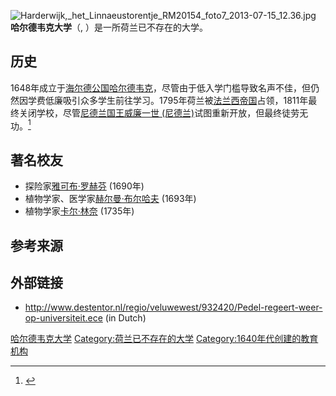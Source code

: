 [[File:Harderwijk,_het_Linnaeustorentje_RM20154_foto7_2013-07-15_12.36.jpg|thumb]]
'''哈尔德韦克大学'''（{{lang-en|University of Harderwijk}}, {{lang-la|Academia Gelro-Zutphanica}}）是一所荷兰已不存在的大学。

==历史==
1648年成立于[[海尔德公国|海尔德公国]][[哈尔德韦克|哈尔德韦克]]，尽管由于低入学门槛导致名声不佳，但仍然因学费低廉吸引众多学生前往学习。1795年荷兰被[[法兰西帝国|法兰西帝国]]占领，1811年最终关闭学校，尽管[[荷兰国王|尼德兰国王]][[威廉一世_(尼德兰)|威廉一世 (尼德兰)]]试图重新开放，但最终徒劳无功。<ref>{{cite web|url=https://de-lage-landen.com/article/hij-schopte-kindertelevisie-in-een-nieuwe-fase-aart-staartjes-1938-2020|title=Hij schopte kindertelevisie in een nieuwe fase: Aart Staartjes (1938-2020)|website=De Lage Landen|access-date=13 June 2020|language=nl|archive-date=2021-04-12|archive-url=https://web.archive.org/web/20210412142414/https://de-lage-landen.com/article/hij-schopte-kindertelevisie-in-een-nieuwe-fase-aart-staartjes-1938-2020|dead-url=no}}</ref>

==著名校友==
*探险家[[雅可布·罗赫芬|雅可布·罗赫芬]] (1690年)
*植物学家、医学家[[赫尔曼·布尔哈夫|赫尔曼·布尔哈夫]] (1693年)
*植物学家[[卡尔·林奈|卡尔·林奈]] (1735年)

==参考来源==
{{reflist}}

==外部链接==
* http://www.destentor.nl/regio/veluwewest/932420/Pedel-regeert-weer-op-universiteit.ece {{Wayback|url=http://www.destentor.nl/regio/veluwewest/932420/Pedel-regeert-weer-op-universiteit.ece |date=20120213141757 }} (in Dutch)

{{coord|52|20|58|N|5|36|59|E|region:NL_type:landmark_source:kolossus-frwiki|display=title}}
{{Authority control}}
[[Category:哈尔德韦克大学|]]
[[Category:荷兰已不存在的大学|Category:荷兰已不存在的大学]]
[[Category:1640年代创建的教育机构|Category:1640年代创建的教育机构]]